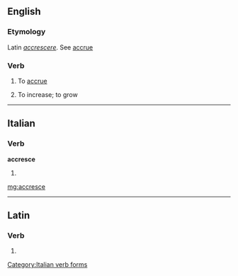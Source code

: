 ==English==

===Etymology===
Latin ''[[accrescere]]''.  See [[accrue]]

===Verb===
{{en-verb|accresc|ing}}

# {{rare|intransitive}} To [[accrue]]
# {{obsolete|intransitive}} To increase; to grow

----

==Italian==

===Verb===
'''accresce'''

# {{form of|[[third-person|Third-person]] [[singular]] [[present tense]]|accrescere|lang=Italian}}

[[Category:Italian verb forms]]

[[mg:accresce]]

----
==Latin==

===Verb===
{{la-verb-form|accresce}}

# {{conjugation of|accresco|accrescō|2|s|pres|act|imp|lang=la}}
{{count page|[[Wiktionary:Page count]]}}
{{rfc-auto}}